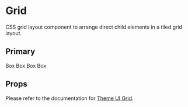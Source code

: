

<Meta title="Layout | Grid" component={Grid} />

# Grid

CSS grid layout component to arrange direct child elements in a tiled grid layout.

## Primary

<Preview withToolbar >
    <Story name="Default">
        <Grid width={[ 128, null, 192 ]}>
          <Box bg='primary'>Box</Box>
          <Box bg='muted'>Box</Box>
          <Box bg='primary'>Box</Box>
          <Box bg='muted'>Box</Box>
        </Grid>
    </Story>
</Preview >

## Props

Please refer to the documentation for [Theme UI Grid](https://theme-ui.com/components/grid).
